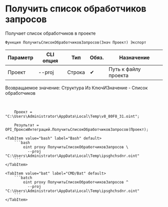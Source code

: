 ﻿---
sidebar_position: 2
---


# Получить список обработчиков запросов
 Получает список обработчиков в проекте



`Функция ПолучитьСписокОбработчиковЗапросов(Знач Проект) Экспорт`

  | Параметр | CLI опция | Тип | Обяз. | Назначение |
  |-|-|-|-|-|
  | Проект | --proj | Строка | &#x2714; | Путь к файлу проекта |

  
  Возвращаемое значение:   Структура Из КлючИЗначение - Список обработчиков

<br/>




```bsl title="Пример использования для 1С:Предприятие/OneScript"
    Проект = "C:\Users\Administrator\AppData\Local\Temp\v8_80F8_31.oint";

    Результат = OPI_ПроксиИнтеграций.ПолучитьСписокОбработчиковЗапросов(Проект);
```
    

 <Tabs>
  
    <TabItem value="bash" label="Bash" default>
        ```bash
            oint proxy ПолучитьСписокОбработчиковЗапросов \
              --proj "C:\Users\Administrator\AppData\Local\Temp\ipsghchsdnr.oint"
        ```
    </TabItem>
  
    <TabItem value="bat" label="CMD/Bat" default>
        ```batch
            oint proxy ПолучитьСписокОбработчиковЗапросов ^
              --proj "C:\Users\Administrator\AppData\Local\Temp\ipsghchsdnr.oint"
        ```
    </TabItem>
</Tabs>



